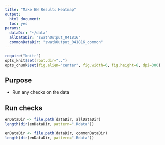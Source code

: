 ```yaml
---
title: "Make EN Results Heatmap"
output:
  html_document:
  toc: yes
params:
  dataDir: "~/data"
  allDataDir: "swathOutput_041816"
  commonDataDir: "swathOutput_041816_common"  
---
```

  
```r
require("knitr")
opts_knit$set(root.dir="..")
opts_chunk$set(fig.align="center", fig.width=6, fig.height=6, dpi=300)
```

## Purpose
* Run any checks on the data

## Run checks
```r
enDataDir <- file.path(dataDir, allDataDir)
length(dir(enDataDir, pattern=".Rdata"))

enDataDir <- file.path(dataDir, commonDataDir)
length(dir(enDataDir, pattern=".Rdata"))
```
